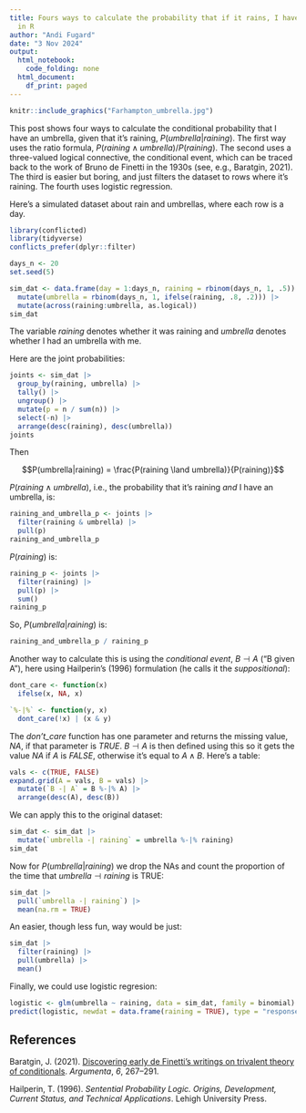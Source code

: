 ```yaml
---
title: Fours ways to calculate the probability that if it rains, I have an umbrella
  in R
author: "Andi Fugard"
date: "3 Nov 2024"
output:
  html_notebook:
    code_folding: none
  html_document:
    df_print: paged
---
```


```r
knitr::include_graphics("Farhampton_umbrella.jpg")
```


This post shows four ways to calculate the conditional probability that I have an umbrella, given that it's raining, $P(umbrella|raining)$. The first way uses the ratio formula, $P(raining \land umbrella)/P(raining)$. The second uses a three-valued logical connective, the conditional event, which can be traced back to the work of Bruno de Finetti in the 1930s (see, e.g., Baratgin, 2021). The third is easier but boring, and just filters the dataset to rows where it's raining. The fourth uses logistic regression.

Here's a simulated dataset about rain and umbrellas, where each row is a day.

```r
library(conflicted)
library(tidyverse)
conflicts_prefer(dplyr::filter)
```

```r
days_n <- 20
set.seed(5)
```

```r
sim_dat <- data.frame(day = 1:days_n, raining = rbinom(days_n, 1, .5)) |>
  mutate(umbrella = rbinom(days_n, 1, ifelse(raining, .8, .2))) |>
  mutate(across(raining:umbrella, as.logical))
sim_dat
```

The variable _raining_ denotes whether it was raining and _umbrella_ denotes whether I had an umbrella with me.

Here are the joint probabilities:

```r
joints <- sim_dat |>
  group_by(raining, umbrella) |>
  tally() |>
  ungroup() |>
  mutate(p = n / sum(n)) |>
  select(-n) |>
  arrange(desc(raining), desc(umbrella))
joints
```

Then 

$$P(umbrella|raining) = \frac{P(raining \land umbrella)}{P(raining)}$$

$P(raining \land umbrella)$, i.e., the probability that it's raining _and_ I have an umbrella, is:

```r
raining_and_umbrella_p <- joints |>
  filter(raining & umbrella) |>
  pull(p)
raining_and_umbrella_p 
```

$P(raining)$ is:

```r
raining_p <- joints |>
  filter(raining) |>
  pull(p) |>
  sum()
raining_p
```

So, $P(umbrella|raining)$ is:

```r
raining_and_umbrella_p / raining_p
```

Another way to calculate this is using the _conditional event_, $B \dashv A$ ("B given A"), here using Hailperin's (1996) formulation (he calls it the _suppositional_):

```r
dont_care <- function(x)
  ifelse(x, NA, x)

`%-|%` <- function(y, x)
  dont_care(!x) | (x & y)
```

The _don't_care_ function has one parameter and returns the missing value, _NA_, if that parameter is _TRUE_. $B \dashv A$ is then defined using this so it gets the value _NA_ if $A$ is _FALSE_, otherwise it's equal to $A \land B$. Here's a table:

```r
vals <- c(TRUE, FALSE)
expand.grid(A = vals, B = vals) |>
  mutate(`B -| A` = B %-|% A) |>
  arrange(desc(A), desc(B))
```


We can apply this to the original dataset:

```r
sim_dat <- sim_dat |>
  mutate(`umbrella -| raining` = umbrella %-|% raining)
sim_dat
```


Now for $P(umbrella|raining)$ we drop the NAs and count the proportion of the time that $umbrella \dashv raining$ is TRUE:

```r
sim_dat |>
  pull(`umbrella -| raining`) |>
  mean(na.rm = TRUE)
```

An easier, though less fun, way would be just:

```r
sim_dat |>
  filter(raining) |>
  pull(umbrella) |>
  mean()
```

Finally, we could use logistic regresion:

```r
logistic <- glm(umbrella ~ raining, data = sim_dat, family = binomial)
predict(logistic, newdat = data.frame(raining = TRUE), type = "response")
```


## References

Baratgin, J. (2021). [Discovering early de Finetti’s writings on trivalent theory of conditionals](https://doi.org/10.14275/2465-2334/202112.bar). _Argumenta_, _6_, 267--291.

Hailperin, T. (1996). _Sentential Probability Logic. Origins, Development, Current Status, and Technical Applications_. Lehigh University Press.

